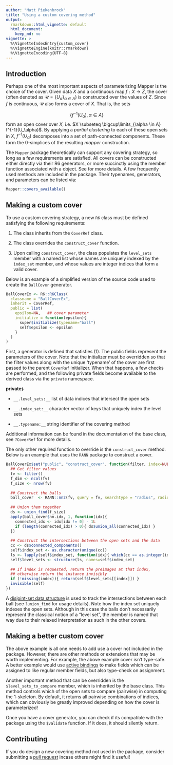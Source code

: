 ```yaml
---
author: "Matt Piekenbrock"
title: "Using a custom covering method"
output: 
  rmarkdown::html_vignette: default
  html_document:
    keep_md: no
vignette: >
  %\VignetteIndexEntry{custom_cover}
  %\VignetteEngine{knitr::rmarkdown}
  %\VignetteEncoding{UTF-8}
---
```


## Introduction

Perhaps one of the most important aspects of parameterizing Mapper is the choice of the cover.
Given data $X$ and a continuous map $f : X \to Z$, the cover (often denoted as $\mathcal{U} = \{U_\alpha\}_{\alpha \in A}$) is constructed over the values of $Z$. Since $f$ is continuous, $\mathcal{U}$ also forms a cover of $X$. That is, the sets 

$$\{ f^{-1}(U_\alpha), \alpha \in A \}$$
form an open cover over $X$, i.e. $X \subseteq \bigcup\limits_{\alpha \in A} f^{-1}(U_\alpha)$. By applying a _partial clustering_ to each of these open sets in $X$, $f^{-1}(U_\alpha)$ decomposes into a set of path-connected components. These form the $0$-simplices of the resulting _mapper_ construction. 

The `Mapper` package theoretically can support any covering strategy, so long as a few requirements are satisfied. All covers can be constructed either directly via their R6 generators, or more succinctly using the \code{$use_cover} member function associated with a \code{MapperRef} object. See \code{?MapperRef} for more details. A few frequently used methods are included in the package. Their typenames, generators, and parameters can be listed via: 
```r
Mapper::covers_available()
```


## Making a custom cover 

To use a custom covering strategy, a new `R6` class must be defined satisfying the following requirements:

1. The class inherits from the `CoverRef` class. 

2. The class overrides the `construct_cover` function. 

3. Upon calling `construct_cover`, the class populates the `level_sets` member with a named list whose names are uniquely indexed by the `index_set` member, and whose values are integer indices that form a valid cover. 

Below is an example of a simplified version of the source code used to create the `BallCover` generator.  

```r
BallCoverEx <- R6::R6Class(
  classname = "BallCoverEx",
  inherit = CoverRef,
  public = list(
    epsilon=NA,   ## cover parameter    
    initialize = function(epsilon){
      super$initialize(typename="ball")
      self$epsilon <- epsilon
    }
  )
)
```
First, a generator is defined that satisfies (1). The public fields represent the parameters of the cover. Note that the initializer must be overridden so that the filter values along with the unique 'typename' of the cover are first passed to the parent `CoverRef` initializer. When that happens, a few checks are performed, and the following private fields become available to the derived class via the `private` namespace.  

__private`$`__

- `__.level_sets:__` list of data indices that intersect the open sets

- `__.index_set:__` character vector of keys that uniquely index the level sets

- `__.typename:__` string identifier of the covering method

Additional information can be found in the documentation of the base class, see `?CoverRef` for more details. 

The only other required function to override is the `construct_cover` method. Below is an example that uses the `RANN` package to construct a cover. 
```r
BallCoverEx$set("public", "construct_cover", function(filter, index=NULL){
  ## Get filter values 
  fv <- filter()
  f_dim <- ncol(fv)
  f_size <- nrow(fv)
  
  ## Construct the balls
  ball_cover  <- RANN::nn2(fv, query = fv, searchtype = "radius", radius = self$epsilon)
  
  ## Union them together 
  ds <- union_find(f_size)
  apply(ball_cover$nn.idx, 1, function(idx){
    connected_idx <- idx[idx != 0] - 1L
    if (length(connected_idx) > 0){ ds$union_all(connected_idx) }
  })
  
  ## Construct the intersections between the open sets and the data
  cc <- ds$connected_components()
  self$index_set <- as.character(unique(cc))
  ls <- lapply(self$index_set, function(idx){ which(cc == as.integer(idx)) })
  self$level_sets <- structure(ls, names=self$index_set)
  
  ## If index is requested, return the preimages at that index, 
  ## otherwise return the instance invisibly
  if (!missing(index)){ return(self$level_sets[[index]]) }
  invisible(self)
})
```

A [disjoint-set data structure](https://en.wikipedia.org/wiki/Disjoint-set_data_structure) is used to track the intersections between each ball (see `?union_find` for usage details). 
Note how the index set uniquely indexes the open sets. Although in this case the balls don't necessarily represent the classical notion of a "level set", the member is named that way due to their relaxed interpretation as such in the other covers. 

## Making a better custom cover

The above example is all one needs to add use a cover not included in the package. However, there are other methods or extensions that may be worth implementing. For example, the above example cover isn't type-safe. A better example would use [active bindings](https://adv-r.hadley.nz/r6.html#active-fields) to make fields which can be assigned to like regular member fields, but also type-check on assignment. 

Another important method that can be overridden is the `$level_sets_to_compare` member, which is inherited by the base class. This method controls which of the open sets to compare (pairwise) in computing the $1$-skeleton. By default, it returns all pairwise combinations of indices, which can obviously be greatly improved depending on how the cover is parameterized!  

Once you have a cover generator, you can check if its compatible with the package using the `$validate` function. If it does, it should silently return. 

## Contributing

If you do design a new covering method not used in the package, consider submitting a [pull request](https://github.com/peekxc/mapper/pulls) incase others might find it useful! 

